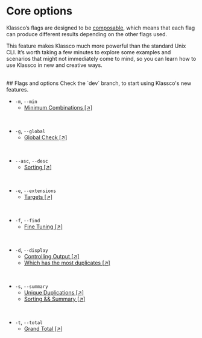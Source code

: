 
# Core options
Klassco’s flags are designed to be
[composable](../core-concepts/key-features), which means that each flag can
produce different results depending on the other flags used.

This feature makes Klassco much more powerful than the standard Unix CLI. It’s
worth taking a few minutes to explore some examples and scenarios that might
not immediately come to mind, so you can learn how to use Klassco in new and
creative ways.


<br />
## Flags and options

<Callout type="info">
Check the `dev` branch, to start using Klassco's new features.
</Callout>

- `-m`, `--min`
  - [Minimum Combinations [&#8599;]](../options/min)
<br />


- `-g`, `--global`
  - [Global Check [&#8599;]](../options/global)
<br />


- `--asc`, `--desc`
  - [Sorting [&#8599;]](../options/sort)
<br />


- `-e`, `--extensions`
  - [Targets [&#8599;]](../options/extensions)
<br />


- `-f`, `--find`
  - [Fine Tuning [&#8599;]](../options/find)
<br />


- `-d`, `--display`
  - [Controlling Output [&#8599;]](../options/display)
  - [Which has the most duplicates [&#8599;]](../summary/most-duplicates)
<br />


- `-s`, `--summary`
  - [Unique Duplications [&#8599;]](../options/summary)
  - [Sorting && Summary [&#8599;]](../options/sort#examples)
<br />


- `-t`, `--total`
  - [Grand Total [&#8599;]](../options/total)
<br />

